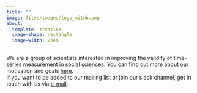 ```yaml
---
title: ""
image: files/images/logo_mitnb.png
about: 
  template: trestles
  image-shape: rectangle
  image-width: 23em
---
```


We are a group of scientists interested in improving the validity of time-series measurement in social sciences. 
You can find out more about our motivation and goals [here](about/index.qmd). <br>
If you want to be added to our mailing list or join our slack channel, get in touch with us via [e-mail](mailto:l.f.bringmann@rug.nl).

<!-- Things to list here: -->

<!-- -   Explain homepage content briefly. -->
<!-- -   If you want to get in touch, please do so below. -->
<!-- -   Mention Slack somewhere - not sure how people could join, probably email to Laura? -->

<!-- Sign up for our mailing list here:  -->

<!-- ```{=html} -->
<!-- <div id="mc_embed_shell"> -->
<!--       <link href="//cdn-images.mailchimp.com/embedcode/classic-061523.css" rel="stylesheet" type="text/css"> -->
<!--   <style type="text/css"> -->
<!--         #mc_embed_signup{background:#fff; false;clear:left; font:14px Helvetica,Arial,sans-serif; width: 600px;} -->
<!--         /* Add your own Mailchimp form style overrides in your site stylesheet or in this style block. -->
<!--            We recommend moving this block and the preceding CSS link to the HEAD of your HTML file. */ -->
<!-- </style><style type="text/css"> -->
<!--         #mc-embedded-subscribe-form input[type=checkbox]{display: inline; width: auto;margin-right: 10px;} -->
<!-- #mergeRow-gdpr {margin-top: 20px;} -->
<!-- #mergeRow-gdpr fieldset label {font-weight: normal;} -->
<!-- #mc-embedded-subscribe-form .mc_fieldset{border:none;min-height: 0px;padding-bottom:0px;} -->
<!-- </style> -->
<!-- <div id="mc_embed_signup"> -->
<!--     <form action="https://gmail.us14.list-manage.com/subscribe/post?u=126bdde2c6ee544e51dcc861e&amp;id=2be87653f7&amp;v_id=3086&amp;f_id=00f1aee0f0" method="post" id="mc-embedded-subscribe-form" name="mc-embedded-subscribe-form" class="validate" target="_blank"> -->
<!--         <div id="mc_embed_signup_scroll"><h2>Subscribe</h2> -->
<!--             <div class="indicates-required"><span class="asterisk">*</span> indicates required</div> -->
<!--             <div class="mc-field-group"><label for="mce-EMAIL">Email Address <span class="asterisk">*</span></label><input type="email" name="EMAIL" class="required email" id="mce-EMAIL" required="" value=""></div><div class="mc-field-group"><label for="mce-FNAME">First Name <span class="asterisk">*</span></label><input type="text" name="FNAME" class="required text" id="mce-FNAME" required="" value=""></div><div class="mc-field-group"><label for="mce-LNAME">Last Name <span class="asterisk">*</span></label><input type="text" name="LNAME" class="required text" id="mce-LNAME" required="" value=""></div><div id="mergeRow-gdpr" class="mergeRow gdpr-mergeRow content__gdprBlock mc-field-group"><div class="content__gdpr"><label>Marketing Permissions</label><p>We take your data seriously! Please select all the ways you would like to hear from MITNB:</p><fieldset class="mc_fieldset gdprRequired mc-field-group" name="interestgroup_field"><label class="checkbox subfield" for="gdpr134981"><input type="checkbox" id="gdpr_134981" name="gdpr[134981]" class="gdpr" value="Y"><span>Newsletter</span></label><label class="checkbox subfield" for="gdpr134985"><input type="checkbox" id="gdpr_134985" name="gdpr[134985]" class="gdpr" value="Y"><span>New publications</span></label><label class="checkbox subfield" for="gdpr134989"><input type="checkbox" id="gdpr_134989" name="gdpr[134989]" class="gdpr" value="Y"><span>Events (in the future)</span></label></fieldset><p>You can unsubscribe at any time by clicking the link in the footer of our emails!</p></div><div class="content__gdprLegal"><p>We use Mailchimp as our marketing platform. By clicking below to subscribe, you acknowledge that your information will be transferred to Mailchimp for processing. <a href="https://mailchimp.com/legal/terms">Learn more</a> about Mailchimp's privacy practices.</p></div></div> -->
<!--         <div id="mce-responses" class="clear foot"> -->
<!--             <div class="response" id="mce-error-response" style="display: none;"></div> -->
<!--             <div class="response" id="mce-success-response" style="display: none;"></div> -->
<!--         </div> -->
<!--     <div style="position: absolute; left: -5000px;" aria-hidden="true"> -->
<!--         /* real people should not fill this in and expect good things - do not remove this or risk form bot signups */ -->
<!--         <input type="text" name="b_126bdde2c6ee544e51dcc861e_2be87653f7" tabindex="-1" value=""> -->
<!--     </div> -->
<!--         <div class="optionalParent"> -->
<!--             <div class="clear foot"> -->
<!--                 <input type="submit" name="subscribe" id="mc-embedded-subscribe" class="button" value="Subscribe"> -->
<!--                 <p style="margin: 0px auto;"><a href="http://eepurl.com/ixCq7w" title="Mailchimp - email marketing made easy and fun"><span style="display: inline-block; background-color: transparent; border-radius: 4px;"><img class="refferal_badge" src="https://digitalasset.intuit.com/render/content/dam/intuit/mc-fe/en_us/images/intuit-mc-rewards-text-dark.svg" alt="Intuit Mailchimp" style="width: 220px; height: 40px; display: flex; padding: 2px 0px; justify-content: center; align-items: center;"></span></a></p> -->
<!--             </div> -->
<!--         </div> -->
<!--     </div> -->
<!-- </form> -->
<!-- </div> -->
<!-- <script type="text/javascript" src="//s3.amazonaws.com/downloads.mailchimp.com/js/mc-validate.js"></script><script type="text/javascript">(function($) {window.fnames = new Array(); window.ftypes = new Array();fnames[0]='EMAIL';ftypes[0]='email';fnames[1]='FNAME';ftypes[1]='text';fnames[2]='LNAME';ftypes[2]='text';fnames[3]='ADDRESS';ftypes[3]='address';fnames[4]='PHONE';ftypes[4]='phone';fnames[5]='BIRTHDAY';ftypes[5]='birthday';fnames[6]='MMERGE6';ftypes[6]='text';fnames[7]='MMERGE7';ftypes[7]='dropdown';fnames[8]='MMERGE8';ftypes[8]='text';}(jQuery));var $mcj = jQuery.noConflict(true);</script></div> -->
<!-- ``` -->
